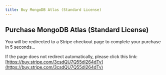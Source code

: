 ```yaml
---
title: Buy MongoDB Atlas (Standard License)
---
```



<Head>
  <meta httpEquiv="refresh" content="5; url='https://buy.stripe.com/3csdQU7Q55dl264dTv'" />
</Head>

## Purchase MongoDB Atlas (Standard License)

You will be redirected to a Stripe checkout page to complete your purchase in 5 seconds...

If the page does not redirect automatically, please click this link: [https://buy.stripe.com/3csdQU7Q55dl264dTv](https://buy.stripe.com/3csdQU7Q55dl264dTv)
